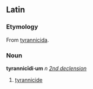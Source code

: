 ==Latin==
===Etymology===
From [[tyrannicida]].
===Noun===
'''tyrannicīdi·um''' ''n'' ''[[Wiktionary Appendix:Latin second declension|2nd declension]]''

#[[tyrannicide]]